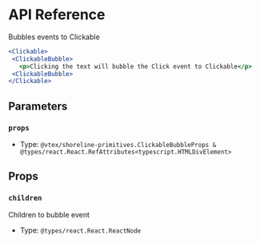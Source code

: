 # API Reference

Bubbles events to Clickable

```jsx
<Clickable>
 <ClickableBubble>
   <p>Clicking the text will bubble the Click event to Clickable</p>
 <ClickableBubble>
</Clickable>
```

## Parameters

### `props`

- Type: `@vtex/shoreline-primitives.ClickableBubbleProps & @types/react.React.RefAttributes<typescript.HTMLDivElement>`

## Props

### `children`

Children to bubble event

- Type: `@types/react.React.ReactNode`
